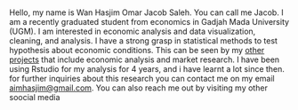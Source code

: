 <br>
<p>Hello, my name is Wan Hasjim Omar Jacob Saleh. You can call me Jacob. I am a recently graduated student from economics in Gadjah Mada University (UGM). I am interested in economic analysis and data visualization, cleaning, and analysis. I have a strong grasp in statistical methods to test hypothesis about economic conditions. This can be seen by my <a href = "https://drive.google.com/drive/folders/144EUixQYLAcJJrbGeHDKEE-ZcpUx7ktd?usp=sharing">other projects</a> that include economic analysis and market research. I have been using Rstudio for my analysis for 4 years, and i have learnt a lot since then. for further inquiries about this research you can contact me on my email <a href = "aimhasjim@gmail.com">aimhasjim@gmail.com</a>. You can also reach me out by visiting my other soocial media</p>